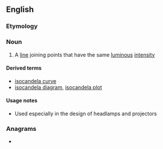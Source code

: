 ==English==

===Etymology===
{{prefix|en|iso|candela}}

===Noun===
{{en-noun}}

# A [[line]] joining points that have the same [[luminous]] [[intensity]]

====Derived terms====
* [[isocandela curve]]
* [[isocandela diagram]], [[isocandela plot]]

====Usage notes====
* Used especially in the design of headlamps and projectors

===Anagrams===
* {{anagrams|en|a=aacdeilnos|Laodiceans}}